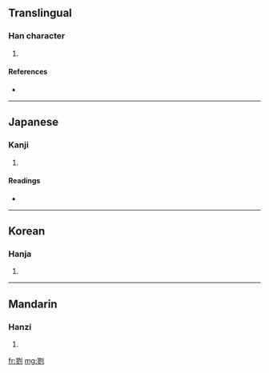 ==Translingual==

===Han character===
{{Han char|rn=18|rad=刀|as=11|sn=13|four=|canj=尸竹中弓 (SHLN)}}

# {{defn|Han}}

====References====
* {{Han ref|kx=0143.210|dkj=02149|dj=0324.070|hdz=10354.150|uh=5279|ud=21113}}

----

==Japanese==

===Kanji===
{{ja-kanji|grade=|rs=刀11}}

# {{defn|Japanese}}

====Readings====
* {{ja-readings|on=[[りく]] (riku), [[ろく]] (roku), [[きょう]] (kyō), [[く]] (ku)|kun=[[けずる]] (kezuru)}}

----

==Korean==

===Hanja===
{{ko-hanja|hangeul=륙|rv=ryuk|mr=ryuk}}

# {{defn|Korean}}

----

==Mandarin==

===Hanzi===
{{cmn-hanzi|pin=[[chāo]] ([[chao1]]), [[lù]] ([[lu4]])|wg=ch'ao<sup>1</sup>, lu<sup>4</sup>}}

# {{defn|Mandarin}}

[[fr:剹]]
[[mg:剹]]